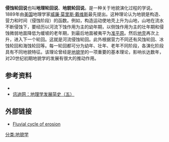 {{河流系列模板}}

'''侵蚀轮回说'''也叫'''地理轮回说'''、'''地貌轮回说'''。是一种关于地貌演化过程的学说。1889年由[[美国|美国]]地理学家[[威廉·莫里斯·戴维斯|威廉·莫里斯·戴维斯]]最先提出。这种理论认为地貌是构造、营力和时间（侵蚀阶段）的函数。例如，构造运动使地壳上升为山地，山地在流水不断侵蚀下，要经历以河流下蚀作用为主的幼年期，以侧蚀作用为主的壮年期和侵蚀微弱地面降低为缓坡的老年期，到最后地面被夷平为[[准平原|准平原]]。然后[[地壳|地壳]]再次上升，进入下一个轮回。这就是河流侵蚀轮回。此外根据营力不同还有风蚀轮回、冰蚀轮回和海蚀轮回等。每一轮回都可分为幼年、壮年、老年不同阶段，各演化阶段具有不同地貌特征。该理论曾经是[[地貌学|地貌学]]的一项重要的基本理论，影响长达数年，对20世纪初期地貌学的发展有很大的推动作用。
==参考资料==
*{{cite book zh |author=辞海编纂委员会 |title=《辞海》（1999年版） |format=M |edition=1 |location=上海
 |publisher=上海辞书出版社 |date=2000 |pages= |id= ISBN 7-5326-0630-9}}
*[http://www.xundee.com/html/20081104/7036.shtml 讯迪网：地理学发展简史（五）]{{dead link|date=2017年11月 |bot=InternetArchiveBot |fix-attempted=yes }}
==外部链接==
* [http://www.staff.amu.edu.pl/~sgp/gw/wmd/wmdfig.html Fluvial cycle of erosion]{{Wayback|url=http://www.staff.amu.edu.pl/~sgp/gw/wmd/wmdfig.html |date=20150703120922 }}
[[分类:地貌学|分类:地貌学]]